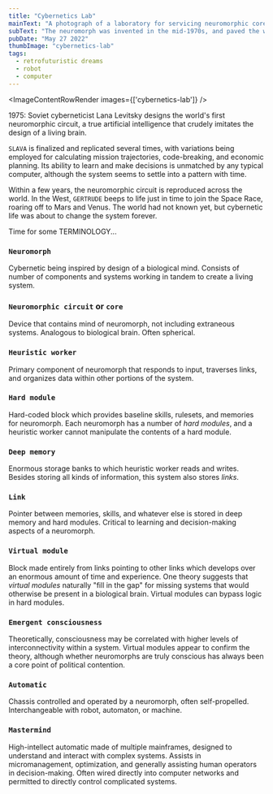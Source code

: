 ```yaml
---
title: "Cybernetics Lab"
mainText: "A photograph of a laboratory for servicing neuromorphic cores."
subText: "The neuromorph was invented in the mid-1970s, and paved the way for ubiquitous robots."
pubDate: "May 27 2022"
thumbImage: "cybernetics-lab"
tags:
  - retrofuturistic dreams
  - robot
  - computer
---
```



<ImageContentRowRender 
  images={['cybernetics-lab']}
/>

1975: Soviet cyberneticist Lana Levitsky designs the world's first neuromorphic circuit, a true artificial intelligence that crudely imitates the design of a living brain.

`SLAVA` is finalized and replicated several times, with variations being employed for calculating mission trajectories, code-breaking, and economic planning. Its ability to learn and make decisions is unmatched by any typical computer, although the system seems to settle into a pattern with time.

Within a few years, the neuromorphic circuit is reproduced across the world. In the West, `GERTRUDE` beeps to life just in time to join the Space Race, roaring off to Mars and Venus. The world had not known yet, but cybernetic life was about to change the system forever.

<QuoteRow author={AuthorUniserve} >
Time for some TERMINOLOGY...
</QuoteRow>

### `Neuromorph`

Cybernetic being inspired by design of a biological mind. Consists of number of components and systems working in tandem to create a living system.

### `Neuromorphic circuit` or `core`

Device that contains mind of neuromorph, not including extraneous systems. Analogous to biological brain. Often spherical.

### `Heuristic worker`

Primary component of neuromorph that responds to input, traverses links, and organizes data within other portions of the system.

### `Hard module`

Hard-coded block which provides baseline skills, rulesets, and memories for neuromorph. Each neuromorph has a number of *hard modules*, and a heuristic worker cannot manipulate the contents of a hard module.

### `Deep memory`

Enormous storage banks to which heuristic worker reads and writes. Besides storing all kinds of information, this system also stores *links*.

### `Link`

Pointer between memories, skills, and whatever else is stored in deep memory and hard modules. Critical to learning and decision-making aspects of a neuromorph.

### `Virtual module`

Block made entirely from links pointing to other links which develops over an enormous amount of time and experience. One theory suggests that *virtual modules* naturally "fill in the gap" for missing systems that would otherwise be present in a biological brain. Virtual modules can bypass logic in hard modules.

### `Emergent consciousness`

Theoretically, consciousness may be correlated with higher levels of interconnectivity within a system. Virtual modules appear to confirm the theory, although whether neuromorphs are truly conscious has always been a core point of political contention.

### `Automatic`

Chassis controlled and operated by a neuromorph, often self-propelled. Interchangeable with robot, automaton, or machine.

### `Mastermind`

High-intellect automatic made of multiple mainframes, designed to understand and interact with complex systems. Assists in micromanagement, optimization, and generally assisting human operators in decision-making. Often wired directly into computer networks and permitted to directly control complicated systems.